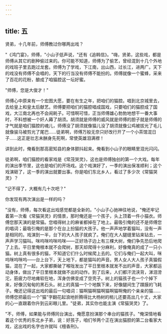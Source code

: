 ```yaml
---
---
---
```

title: 五
---




贤弟，十几年前，师傅教过你哪两出戏？

"《鸿门宴》，师傅，"小山子低声说，"还有《追韩信》。"嗨，贤弟，这些戏，都是师傅从其它的剧种偷过来的。你可能不知道，师傅为了偷艺，曾经混到十几个外地的戏班子里去跑过龙套。师傅为了学戏，下江南，出山西，过长江，进两广。天下的戏没有师傅不会唱的，天下的行当没有师傅不能扮的。师傅就像一个蜜蜂，采来了百花的花粉，酿成了咱猫腔这一坛好蜜。

"师傅，您是大俊才！"

师傅心中原来有一个宏图大愿，要在有生之年，把咱们的猫腔。唱到北京城里去，去给皇上和皇太后献艺。师傅要把咱们的猫腔唱成国戏，只要咱们的猫腔成了国戏，大江南北再也不会闹耗子。可惜啊可惜，正当师傅雄心勃勃地想干一番大事时，不料想被一个奸人薅了胡须。胡须就是师傅的威风就是师傅的胆子就是师傅的才气就是咱们猫腔的魂儿，师傅没了胡须就像猫儿没了胡须就像公鸡被拔光了毛儿就像骏马被剪光了尾巴……徒弟啊，师傅万般无奈只好改行开了一个小茶馆混日子……这正是壮志未酬身先死啊，常使英雄泪满襟！

讲到此时，俺看到那高密知县的身体颤抖起来。俺看到小山子的眼睛里泪光闪闪。

徒弟啊，咱们猫腔的看家戏是《常茂哭灵》，这也是师傅独创的第一个大戏。每年的演出季节里，这也是咱们的开场戏。这个戏演好了，一季的演出保准顺利；这个戏演砸了，这一季的演出就要出事。你是咱们东北乡人，看过了多少次《常猫哭灵》？

"记不得了，大概有几十次吧？"

你发现有两次演出是一样的吗？

"没有，师傅，每次看这出戏感觉都是全新的。"小山子心驰神往地说，"俺还牢记着第一次看《常猫哭灵》的情景，那时俺还是一个孩子，头上顶着一件小猫衣。师傅您那天演的是常猫。您唱得树上的麻雀都掉在了地上。最吸引俺的还不是师傅您的唱词；最吸引俺的是那个在台上扮猫的大孩子。他一声声地学着猫叫，没有一声是相同的。戏演到一半，台下的大人孩子就疯了。俺们在大人腿缝里钻来钻去，一声声学习猫叫。咪呜咪呜咪呜咪——正好场子边上有三棵大树，俺们争先恐后地爬了上去。平日里俺根本就不会爬树，那天却爬得十分麻利，好像俺真的成了一只小猫。树上真有很多的猫，不知道它们什么时候爬上去的。它们与俺们一起大叫，咪呜咪呜咪呜——台上台下，天上地下，都是猫叫的声音。男人女人大人孩子真猫假猫，混在了一起，大家都撕破了喉咙发出了平日里根本就发不出的声音，大家都运动身体，做出了平日里根本就做不出的动作。到了后来，人们都汗流浃背，涕泪滂沱，筋疲力尽地瘫软在地，浑身仿佛变成了空壳子。树上的猫孩子也一个个掉下来，好像沉甸甸的黑石头。树上的真猫一个个地飘下来，好像腿间生了蹼膜的飞耗子。俺还记得这出戏的最后一句唱词：猫啊猫啊猫啊猫啊猫啊俺的个亲亲的猫……师傅您把最后一个"猫"字翻花起浪地折腾得比大杨树的梢儿还要高出几十丈，大家的心一直跟着你升到云彩眼儿里。"徒弟，其实你也能主演《常猫哭灵》了。

"不，师傅，如果能与师傅同台演出，俺愿意扮演那个串台的猫孩子。"俺深情地看着这个优秀的东北乡子弟，说：好孩子，咱们爷两个正在演出猫腔的第二台看家大戏，这出戏的名字也许就叫《檀香刑》。